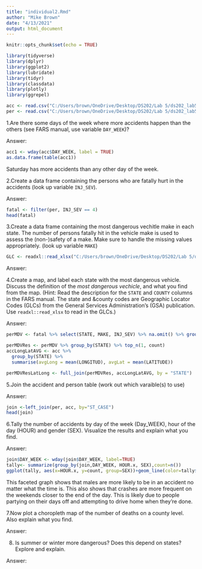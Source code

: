 ```yaml
---
title: "individual2.Rmd"
author: "Mike Brown"
date: "4/13/2021"
output: html_document
---
```


```r
knitr::opts_chunk$set(echo = TRUE)
```
```r
library(tidyverse) 
library(dplyr)
library(ggplot2)
library(lubridate)
library(tidyr)
library(classdata)
library(plotly)
library(ggrepel)

acc <- read.csv("C:/Users/brown/OneDrive/Desktop/DS202/Lab 5/ds202_lab5/accident.csv", stringsAsFactors = FALSE)
per <- read.csv("C:/Users/brown/OneDrive/Desktop/DS202/Lab 5/ds202_lab5/person.csv", stringsAsFactors = FALSE)
```
1.Are there some days of the week where more accidents happen than the others (see FARS manual, use variable `DAY_WEEK`)?

Answer: 
```r
acc1 <- wday(acc$DAY_WEEK, label = TRUE)
as.data.frame(table(acc1))
```
Saturday has more accidents than any other day of the week.

2.Create a data frame containing the persons who are fatally hurt in the accidents (look up variable `INJ_SEV`).

Answer:
```r
fatal <- filter(per, INJ_SEV == 4)
head(fatal)
```
3.Create a data frame containing the most dangerous vechitle make in each state. The number of persons fatally hit in the vehicle make is used to assess the (non-)safety of a make. Make sure to handle the missing values appropriately. (look up variable `MAKE`)
```r
GLC <- readxl::read_xlsx("C:/Users/brown/OneDrive/Desktop/DS202/Lab 5/ds202_lab5/FRPP_GLC_-_United_StATESaPRIL62021.xlsx")
```
Answer:


4.Create a map, and label each state with the most dangerous vehicle. Discuss the definition of the *most dangerous vechicle*, and what you find from the map. (Hint: Read the description for the `STATE` and `COUNTY` columns in the FARS manual. The state and &county codes are Geographic Locator Codes (GLCs) from the General Services Administration's (GSA) publication. Use `readxl::read_xlsx` to read in the GLCs.)

Answer:
```r
perMDV <- fatal %>% select(STATE, MAKE, INJ_SEV) %>% na.omit() %>% group_by(STATE, MAKE) %>% summarise(count = n())

perMDVRes <- perMDV %>% group_by(STATE) %>% top_n(1, count)
accLongLatAVG <- acc %>%
  group_by(STATE) %>%
  summarise(avgLong = mean(LONGITUD), avgLat = mean(LATITUDE))

perMDVResLatLong <- full_join(perMDVRes, accLongLatAVG, by = "STATE")
```
5.Join the accident and person table (work out which varaible(s) to use)

Answer:
```r
join <-left_join(per, acc, by="ST_CASE")
head(join)
```
6.Tally the number of accidents by day of the week (Day_WEEK), hour of the day (HOUR) and gender (SEX). Visualize the results and explain what you find.

Answer:
```r
join$DAY_WEEK <- wday(join$DAY_WEEK, label=TRUE)
tally<- summarize(group_by(join,DAY_WEEK, HOUR.x, SEX),count=n())
ggplot(tally, aes(x=HOUR.x, y=count, group=SEX))+geom_line(color=tally$SEX)+geom_text_repel(aes(x=HOUR.x,y=count,label=SEX))+facet_wrap(~DAY_WEEK)+xlim(0,24)
```
This faceted graph shows that males are more likely to be in an accident no matter what the time is. This also shows that crashes are more frequent on the weekends closer to the end of the day. This is likely due to people partying on their days off and attempting to drive home when they're done.

7.Now plot a choropleth map of the number of deaths on a county level. Also explain what you find.


Answer:



8. Is summer or winter more dangerous? Does this depend on states? Explore and explain.



Answer:
